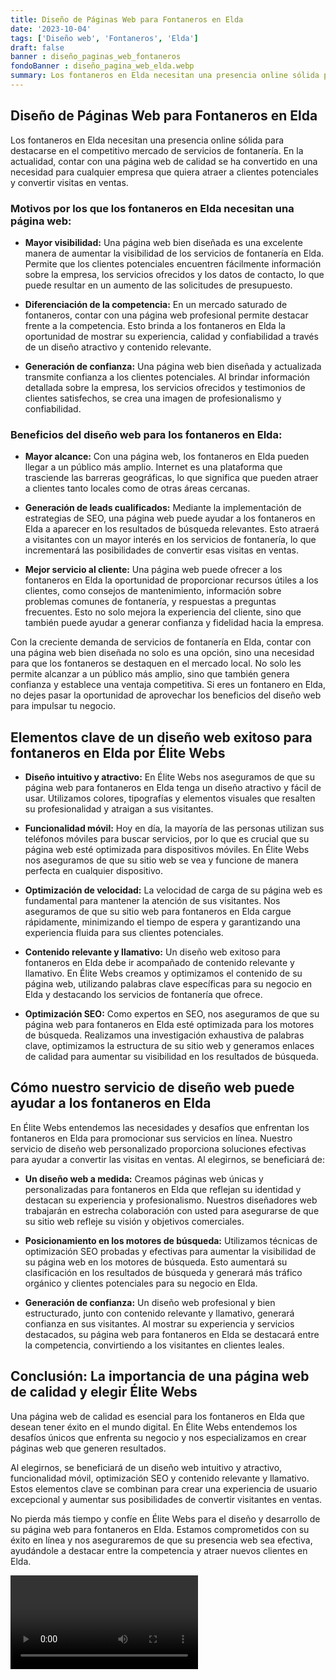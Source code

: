 ```yaml
---
title: Diseño de Páginas Web para Fontaneros en Elda
date: '2023-10-04'
tags: ['Diseño web', 'Fontaneros', 'Elda']
draft: false
banner : diseño_paginas_web_fontaneros
fondoBanner : diseño_pagina_web_elda.webp
summary: Los fontaneros en Elda necesitan una presencia online sólida para destacarse en el competitivo mercado de servicios de fontanería. En la actualidad, contar con una página web de calidad se ha convertido en una necesidad para cualquier empresa que quiera atraer a clientes potenciales y convertir visitas en ventas.
---
```


## Diseño de Páginas Web para Fontaneros en Elda

Los fontaneros en Elda necesitan una presencia online sólida para destacarse en el competitivo mercado de servicios de fontanería. En la actualidad, contar con una página web de calidad se ha convertido en una necesidad para cualquier empresa que quiera atraer a clientes potenciales y convertir visitas en ventas.

### Motivos por los que los fontaneros en Elda necesitan una página web:

- **Mayor visibilidad:** Una página web bien diseñada es una excelente manera de aumentar la visibilidad de los servicios de fontanería en Elda. Permite que los clientes potenciales encuentren fácilmente información sobre la empresa, los servicios ofrecidos y los datos de contacto, lo que puede resultar en un aumento de las solicitudes de presupuesto.

- **Diferenciación de la competencia:** En un mercado saturado de fontaneros, contar con una página web profesional permite destacar frente a la competencia. Esto brinda a los fontaneros en Elda la oportunidad de mostrar su experiencia, calidad y confiabilidad a través de un diseño atractivo y contenido relevante.

- **Generación de confianza:** Una página web bien diseñada y actualizada transmite confianza a los clientes potenciales. Al brindar información detallada sobre la empresa, los servicios ofrecidos y testimonios de clientes satisfechos, se crea una imagen de profesionalismo y confiabilidad.

### Beneficios del diseño web para los fontaneros en Elda:

- **Mayor alcance:** Con una página web, los fontaneros en Elda pueden llegar a un público más amplio. Internet es una plataforma que trasciende las barreras geográficas, lo que significa que pueden atraer a clientes tanto locales como de otras áreas cercanas.

- **Generación de leads cualificados:** Mediante la implementación de estrategias de SEO, una página web puede ayudar a los fontaneros en Elda a aparecer en los resultados de búsqueda relevantes. Esto atraerá a visitantes con un mayor interés en los servicios de fontanería, lo que incrementará las posibilidades de convertir esas visitas en ventas.

- **Mejor servicio al cliente:** Una página web puede ofrecer a los fontaneros en Elda la oportunidad de proporcionar recursos útiles a los clientes, como consejos de mantenimiento, información sobre problemas comunes de fontanería, y respuestas a preguntas frecuentes. Esto no solo mejora la experiencia del cliente, sino que también puede ayudar a generar confianza y fidelidad hacia la empresa.

Con la creciente demanda de servicios de fontanería en Elda, contar con una página web bien diseñada no solo es una opción, sino una necesidad para que los fontaneros se destaquen en el mercado local. No solo les permite alcanzar a un público más amplio, sino que también genera confianza y establece una ventaja competitiva. Si eres un fontanero en Elda, no dejes pasar la oportunidad de aprovechar los beneficios del diseño web para impulsar tu negocio.

<GifSeo />

<Cta />

## Elementos clave de un diseño web exitoso para fontaneros en Elda por Élite Webs

- **Diseño intuitivo y atractivo:** En Élite Webs nos aseguramos de que su página web para fontaneros en Elda tenga un diseño atractivo y fácil de usar. Utilizamos colores, tipografías y elementos visuales que resalten su profesionalidad y atraigan a sus visitantes.

- **Funcionalidad móvil:** Hoy en día, la mayoría de las personas utilizan sus teléfonos móviles para buscar servicios, por lo que es crucial que su página web esté optimizada para dispositivos móviles. En Élite Webs nos aseguramos de que su sitio web se vea y funcione de manera perfecta en cualquier dispositivo.

- **Optimización de velocidad:** La velocidad de carga de su página web es fundamental para mantener la atención de sus visitantes. Nos aseguramos de que su sitio web para fontaneros en Elda cargue rápidamente, minimizando el tiempo de espera y garantizando una experiencia fluida para sus clientes potenciales.

- **Contenido relevante y llamativo:** Un diseño web exitoso para fontaneros en Elda debe ir acompañado de contenido relevante y llamativo. En Élite Webs creamos y optimizamos el contenido de su página web, utilizando palabras clave específicas para su negocio en Elda y destacando los servicios de fontanería que ofrece.

- **Optimización SEO:** Como expertos en SEO, nos aseguramos de que su página web para fontaneros en Elda esté optimizada para los motores de búsqueda. Realizamos una investigación exhaustiva de palabras clave, optimizamos la estructura de su sitio web y generamos enlaces de calidad para aumentar su visibilidad en los resultados de búsqueda.

## Cómo nuestro servicio de diseño web puede ayudar a los fontaneros en Elda

En Élite Webs entendemos las necesidades y desafíos que enfrentan los fontaneros en Elda para promocionar sus servicios en línea. Nuestro servicio de diseño web personalizado proporciona soluciones efectivas para ayudar a convertir las visitas en ventas. Al elegirnos, se beneficiará de:

- **Un diseño web a medida:** Creamos páginas web únicas y personalizadas para fontaneros en Elda que reflejan su identidad y destacan su experiencia y profesionalismo. Nuestros diseñadores web trabajarán en estrecha colaboración con usted para asegurarse de que su sitio web refleje su visión y objetivos comerciales.

- **Posicionamiento en los motores de búsqueda:** Utilizamos técnicas de optimización SEO probadas y efectivas para aumentar la visibilidad de su página web en los motores de búsqueda. Esto aumentará su clasificación en los resultados de búsqueda y generará más tráfico orgánico y clientes potenciales para su negocio en Elda.

- **Generación de confianza:** Un diseño web profesional y bien estructurado, junto con contenido relevante y llamativo, generará confianza en sus visitantes. Al mostrar su experiencia y servicios destacados, su página web para fontaneros en Elda se destacará entre la competencia, convirtiendo a los visitantes en clientes leales.

## Conclusión: La importancia de una página web de calidad y elegir Élite Webs

Una página web de calidad es esencial para los fontaneros en Elda que desean tener éxito en el mundo digital. En Élite Webs entendemos los desafíos únicos que enfrenta su negocio y nos especializamos en crear páginas web que generen resultados.

Al elegirnos, se beneficiará de un diseño web intuitivo y atractivo, funcionalidad móvil, optimización SEO y contenido relevante y llamativo. Estos elementos clave se combinan para crear una experiencia de usuario excepcional y aumentar sus posibilidades de convertir visitantes en ventas.

No pierda más tiempo y confíe en Élite Webs para el diseño y desarrollo de su página web para fontaneros en Elda. Estamos comprometidos con su éxito en línea y nos aseguraremos de que su presencia web sea efectiva, ayudándole a destacar entre la competencia y atraer nuevos clientes en Elda.

<Video />

<CtaBot job='Fontaneros' city='Elda'/>

<Gmaps query='Elda+españa+maps' />